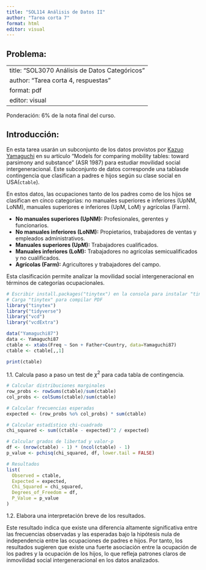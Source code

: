 ```yaml
---
title: "SOL114 Análisis de Datos II"
author: "Tarea corta 7"
format: html
editor: visual
---
```



## Problema:

---
title: "SOL3070 Análisis de Datos Categóricos"
author: "Tarea corta 4, respuestas"
format: pdf
editor: visual
---

Ponderación: 6% de la nota final del curso. 

## Introducción: 


En esta tarea usarán un subconjunto de los datos provistos por [Kazuo Yamaguchi](https://sociology.uchicago.edu/directory/kazuo-yamaguchi) en su artículo "Models for comparing mobility tables: toward parsimony and substance" (ASR 1987) para estudiar movilidad social intergeneracional. Este subconjunto de datos corresponde una tablasde contingencia que clasifican a padres e hijos según su clase social en USA(`ctable`).

En estos datos, las ocupaciones tanto de los padres como de los hijos se clasifican en cinco categorías: no manuales superiores e inferiores (UpNM, LoNM), manuales superiores e inferiores (UpM, LoM) y agrícolas (Farm). 

- **No manuales superiores (UpNM):** Profesionales, gerentes y funcionarios.  
- **No manuales inferiores (LoNM):** Propietarios, trabajadores de ventas y empleados administrativos.  
- **Manuales superiores (UpM):** Trabajadores cualificados.  
- **Manuales inferiores (LoM):** Trabajadores no agrícolas semicualificados y no cualificados.  
- **Agrícolas (Farm):** Agricultores y trabajadores del campo.  

Esta clasificación permite analizar la movilidad social intergeneracional en términos de categorías ocupacionales.

```r
# Escribir install.packages("tinytex") en la consola para instalar "tinytex"
# Carga "tinytex" para compilar PDF
library("tinytex")
library("tidyverse")
library("vcd")
library("vcdExtra")

data("Yamaguchi87")
data <- Yamaguchi87
ctable <- xtabs(Freq ~ Son + Father+Country, data=Yamaguchi87) 
ctable <- ctable[,,1] 

```

```r
print(ctable)
```

1.1. Calcula paso a paso un test de $\chi^2$ para cada tabla de contingencia.

```r

# Calcular distribuciones marginales 
row_probs <- rowSums(ctable)/sum(ctable)
col_probs <- colSums(ctable)/sum(ctable)

# Calcular frecuencias esperadas
expected <- (row_probs %o% col_probs) * sum(ctable)

# Calcular estadístico chi-cuadrado
chi_squared <- sum((ctable - expected)^2 / expected)

# Calcular grados de libertad y valor-p
df <- (nrow(ctable) - 1) * (ncol(ctable) - 1)
p_value <- pchisq(chi_squared, df, lower.tail = FALSE)

# Resultados
list(
  Observed = ctable,
  Expected = expected,
  Chi_Squared = chi_squared,
  Degrees_of_Freedom = df,
  P_Value = p_value
)

```
1.2. Elabora una interpretación breve de los resultados.

Este resultado indica que existe una diferencia altamente significativa entre las frecuencias observadas y las esperadas bajo la hipótesis nula de independencia entre las ocupaciones de padres e hijos. Por tanto, los resultados  sugieren que existe una fuerte asociación entre la ocupación de los padres y la ocupación de los hijos, lo que refleja patrones claros de inmovilidad social intergeneracional en los datos analizados.
